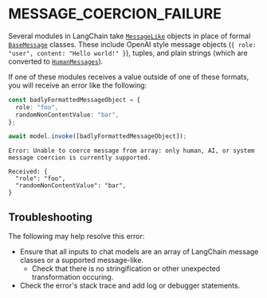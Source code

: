 # MESSAGE_COERCION_FAILURE

Several modules in LangChain take [`MessageLike`](https://api.js.langchain.com/types/_langchain_core.messages.BaseMessageLike.html)
objects in place of formal [`BaseMessage`](/docs/concepts#message-types) classes. These include OpenAI style message objects (`{ role: "user", content: "Hello world!" }`),
tuples, and plain strings (which are converted to [`HumanMessages`](/docs/concepts#humanmessage)).

If one of these modules receives a value outside of one of these formats, you will receive an error like the following:

```ts
const badlyFormattedMessageObject = {
  role: "foo",
  randomNonContentValue: "bar",
};

await model.invoke([badlyFormattedMessageObject]);
```

```
Error: Unable to coerce message from array: only human, AI, or system message coercion is currently supported.

Received: {
  "role": "foo",
  "randomNonContentValue": "bar",
}
```

## Troubleshooting

The following may help resolve this error:

- Ensure that all inputs to chat models are an array of LangChain message classes or a supported message-like.
  - Check that there is no stringification or other unexpected transformation occuring.
- Check the error's stack trace and add log or debugger statements.
